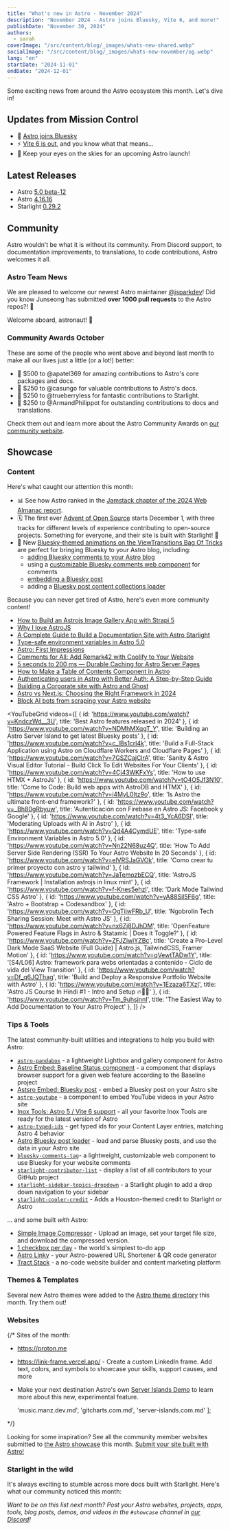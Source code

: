 ```yaml
---
title: "What's new in Astro - November 2024"
description: "November 2024 - Astro joins Bluesky, Vite 6, and more!"
publishDate: "November 30, 2024"
authors:
  - sarah
coverImage: "/src/content/blog/_images/whats-new-shared.webp"
socialImage: "/src/content/blog/_images/whats-new-november/og.webp"
lang: "en"
startDate: "2024-11-01"
endDate: "2024-12-01"
---
```


Some exciting news from around the Astro ecosystem this month. Let's dive in!

## Updates from Mission Control

- 🦋 [Astro joins Bluesky](https://bsky.app/profile/astro.build)
- ⚡ [Vite 6 is out](https://vite.dev/blog/announcing-vite6.html), and you know what that means...
- 🚀 Keep your eyes on the skies for an upcoming Astro launch!

## Latest Releases

- Astro [5.0 beta-12](https://github.com/withastro/astro/blob/refs/heads/next/packages/astro/CHANGELOG.md#500-beta12)
- Astro [4.16.16](https://github.com/withastro/astro/blob/refs/heads/main/packages/astro/CHANGELOG.md#41616)
- Starlight [0.29.2](https://github.com/withastro/starlight/blob/main/packages/starlight/CHANGELOG.md#0292)

## Community

Astro wouldn’t be what it is without its community. From Discord support, to documentation improvements, to translations, to code contributions, Astro welcomes it all.

### Astro Team News

We are pleased to welcome our newest Astro maintainer [@jsparkdev](https://astro.badg.es/contributor/jsparkdev/)! Did you know Junseong has submitted **over 1000 pull requests** to the Astro repos?! 🤯

Welcome aboard, astronaut! 🫡 

### Community Awards October

These are some of the people who went above and beyond last month to make all our lives just a little (or a lot!) better:

- 🌟 $500 to @apatel369 for amazing contributions to Astro's core packages and docs.
- 🚀 $250 to @casungo for valuable contributions to Astro's docs.
- 🎈 $250 to @trueberryless for fantastic contributions to Starlight.
- 🎊 $250 to @ArmandPhilippot for outstanding contributions to docs and translations.

Check them out and learn more about the Astro Community Awards on [our community website](https://community.astro.build).

## Showcase

### Content

Here's what caught our attention this month: 

- 📊 See how Astro ranked in the [Jamstack chapter of the 2024 Web Almanac report](https://almanac.httparchive.org/en/2024/jamstack).
- 🗓 The first ever [Advent of Open Source](https://adventofopensource.com/) starts December 1, with three tracks for different levels of experience contributing to open-source projects. Something for everyone, and their site is built with Starlight! 🌟
- 🦋 New [Bluesky-themed animations on the ViewTransitions Bag Of Tricks](https://vtbag.dev/) are perfect for bringing Bluesky to your Astro blog, including:
  - [adding Bluesky comments to your Astro blog](https://blog.jade0x.com/post/adding-bluesky-comments-to-your-astro-blog/)
  - using a [customizable Bluesky comments web component](https://github.com/ascorbic/bluesky-comments-tag) for comments
  - [embedding a Bluesky post](https://astro-embed.netlify.app/components/bluesky/)
  - adding a [Bluesky post content collections loader](https://github.com/ascorbic/astro-loaders/tree/main/packages/bluesky) 

Because you can never get tired of Astro, here's even more community content!

- [How to Build an Astrojs Image Gallery App with Strapi 5](https://strapi.io/blog/how-to-build-an-astrojs-image-gallery-app-with-strapi-5)
- [Why I love AstroJS](https://gauravsachdeva.in/article/why-i-love-astro-js/)
- [A Complete Guide to Build a Documentation Site with Astro Starlight](https://h1tags.hashnode.dev/how-to-build-documentation-site-with-astro-starlight)
- [Type-safe environment variables in Astro 5.0](https://bryanlrobinson.com/blog/type-safe-environment-variables-in-astro-5-0/)
- [Astro: First Impressions](https://isaaccorbrey.com/notes/astrojs-first-impressions)
- [Comments for All: Add Remark42 with Coolify to Your Website](https://billyle.dev/posts/comments-for-all-add-remark42-with-coolify-to-your-website)
- [5 seconds to 200 ms — Durable Caching for Astro Server Pages](https://astro.party/5-seconds-to-200-ms-durable-caching-for-astro-server-pages~o87a2)
- [How to Make a Table of Contents Component in Astro](https://cosmicthemes.com/blog/astro-table-of-contents-component/)
- [Authenticating users in Astro with Better Auth: A Step-by-Step Guide](https://www.launchfa.st/blog/astro-better-auth)
- [Building a Corporate site with Astro and Ghost](https://artabric.com/post/building-a-corporate-site-with-astro-and-ghost/)
- [Astro vs Next.js: Choosing the Right Framework in 2024](https://www.launchfa.st/blog/astro-vs-nextjs-choosing-the-right-framework-in-2024)
- [Block AI bots from scraping your Astro website](https://www.madebydusk.com/journal/block-ai-bots/)

<YouTubeGrid
  videos={[
    { id: 'https://www.youtube.com/watch?v=KndczWd__3U', title: 'Best Astro features released in 2024' },
    { id: 'https://www.youtube.com/watch?v=NDMhMXqgT_Y', title: 'Building an Astro Server Island to get latest Bluesky posts' },
    { id: 'https://www.youtube.com/watch?v=c_IBs1crl4k', title: 'Build a Full-Stack Application using Astro on Cloudflare Workers and Cloudflare Pages' },
    { id: 'https://www.youtube.com/watch?v=7GSZCajClrA', title: 'Sanity & Astro Visual Editor Tutorial - Build Click To Edit Websites For Your Clients' },
    { id: 'https://www.youtube.com/watch?v=4Cj43WKFxYs', title: 'How to use HTMX + AstroJs' },
    { id: 'https://www.youtube.com/watch?v=tO4O5Jf3N10', title: 'Come to Code: Build web apps with AstroDB and HTMX' },
    { id: 'https://www.youtube.com/watch?v=i4MyL0Itz9o', title: 'Is Astro the ultimate front-end framework?' },
    { id: 'https://www.youtube.com/watch?v=_Bh80gRbyuw', title: 'Autenticación con Firebase en Astro JS: Facebook y Google' },
    { id: 'https://www.youtube.com/watch?v=4t3_YcA6DSI', title: 'Moderating Uploads with AI in Astro' },
    { id: 'https://www.youtube.com/watch?v=Qd4A4CymdUE', title: 'Type-safe Environment Variables in Astro 5.0' },
    { id: 'https://www.youtube.com/watch?v=Nn22N68uz4Q', title: 'How To Add Server Side Rendering (SSR) To Your Astro Website In 20 Seconds' },
    { id: 'https://www.youtube.com/watch?v=elVRSJaGVOk', title: 'Como crear tu primer proyecto con astro y tailwind' },
    { id: 'https://www.youtube.com/watch?v=JaTemozbECQ', title: 'AstroJS Framework | Installation astrojs in linux mint' },
    { id: 'https://www.youtube.com/watch?v=f-Knes5ehzI', title: 'Dark Mode Tailwind CSS Astro' },
    { id: 'https://www.youtube.com/watch?v=yA88Sil5F6g', title: 'Astro + Bootstrap + Codesandbox' },
    { id: 'https://www.youtube.com/watch?v=OgTijwFRb_U', title: 'Ngobrolin Tech Sharing Session: Meet with Astro JS' },
    { id: 'https://www.youtube.com/watch?v=nx6Zj8DJhDM', title: 'OpenFeature Powered Feature Flags in Astro & Statamic | Does it Toggle?' },
    { id: 'https://www.youtube.com/watch?v=ZFJZiwiYZBc', title: 'Create a Pro-Level Dark Mode SaaS Website (Full Guide) | Astro.js, TailwindCSS, Framer Motion' },
    { id: 'https://www.youtube.com/watch?v=qVewtTADw1Y', title: '[S4/L06] Astro: framework para webs orientadas a contenido - Ciclo de vida del View Transition' },
    { id: 'https://www.youtube.com/watch?v=Df_q6JQThag', title: 'Build and Deploy a Responsive Portfolio Website with Astro' },
    { id: 'https://www.youtube.com/watch?v=1Ezaza6TXzI', title: 'Astro JS Course In Hindi #1 - Intro and Setup 🔥🧑‍🚀' },
    { id: 'https://www.youtube.com/watch?v=Tm_9uhsjnnI', title: 'The Easiest Way to Add Documentation to Your Astro Project' },
  ]}
/> 

### Tips & Tools

The latest community-built utilities and integrations to help you build with Astro:

- [`astro-pandabox`](https://github.com/SaintSin/astro-pandabox) - a lightweight Lightbox and gallery component for Astro
- [Astro Embed: Baseline Status component](https://astro-embed.netlify.app/components/baseline-status/) - a component that displays browser support for a given web feature according to the Baseline project
- [Astsro Embed: Bluesky post](https://astro-embed.netlify.app/components/bluesky/) - embed a Bluesky post on your Astro site
- [`astro-youtube`](https://www.npmjs.com/package/@barcia/astro-youtube) - a component to embed YouTube videos in your Astro site
- [Inox Tools: Astro 5 / Vite 6 support](https://inox-tools-git-feat-astro-5-fryuni-pro.vercel.app/) - all your favorite Inox Tools are ready for the latest version of Astro
- [`astro-typed-ids`](https://github.com/florian-lefebvre/astro-typed-ids) - get typed ids for your Content Layer entries, matching Astro 4 behavior
- [Astro Bluesky post loader](https://github.com/ascorbic/astro-loaders/tree/main/packages/bluesky) - load and parse Bluesky posts, and use the data in your Astro site
- [`bluesky-comments-tag`](https://github.com/ascorbic/bluesky-comments-tag)- a lightweight, customizable web component to use Bluesky for your website comments
- [`starlight-contributor-list`](https://github.com/trueberryless-org/starlight-contributor-list) - display a list of all contributors to your GitHub project
- [`starlight-sidebar-topics-dropdown`](https://github.com/trueberryless-org/starlight-sidebar-topics-dropdown) - a Starlight plugin to add a drop down navigation to your sidebar
- [`starlight-cooler-credit`](https://github.com/trueberryless-org/starlight-cooler-credit) - Adds a Houston-themed credit to Starlight or Astro

... and some built *with* Astro:

- [Simple Image Compressor](https://simple-image-compress.vercel.app/) - Upload an image, set your target file size, and download the compressed version.
- [1 checkbox per day](https://simplest-todo.pages.dev/) - the world's simplest to-do app
- [Astro Linky](https://astrolinky.netlify.app/) - your Astro-powered URL Shortener & QR code generator
- [Tract Stack](https://tractstack.com/) - a no-code website builder and content marketing platform

### Themes & Templates

Several new Astro themes were added to the [Astro theme directory](https://astro.build/themes/) this month. Try them out!

<ThemeGrid date={frontmatter.startDate} />

### Websites

{/* 
Sites of the month:

- https://proton.me
- https://link-frame.vercel.app/ - Create a custom LinkedIn frame. Add text, colors, and symbols to showcase your skills, support causes, and more
- Make your next destination Astro's own [Server Islands Demo](https://server-islands.com) to learn more about this new, experimental feature.

  'music.manz.dev.md',
  'gitcharts.com.md',
  'server-islands.com.md'
]; 

<ShowcaseGridById ids={monthlySites} /> 

<MonthlyShowcaseGrid startDate={frontmatter.startDate} endDate={frontmatter.endDate} exclude={monthlySites} /> */}

Looking for some inspiration? See all the community member websites submitted to [the Astro showcase](https://astro.build/showcase/) this month. [Submit your site built with Astro!](https://astro.build/showcase/submit/)

<MonthlyShowcaseGrid startDate={frontmatter.startDate} endDate={frontmatter.endDate} />

### Starlight in the wild

It's always exciting to stumble across more docs built with Starlight. Here's what our community noticed this month:

<MonthlyShowcaseGrid starlight startDate={frontmatter.startDate} endDate={frontmatter.endDate} />

*Want to be on this list next month? Post your Astro websites, projects, apps, tools, blog posts, demos, and videos in the `#showcase` channel in [our Discord](https://astro.build/chat)!*

